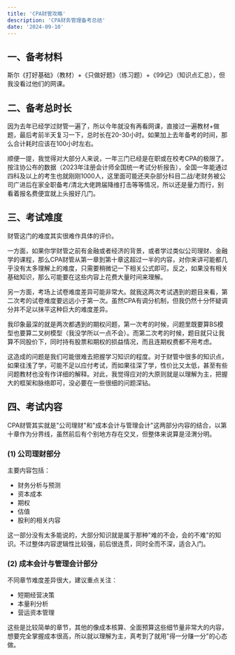 ```yaml
---
title: 'CPA财管攻略'
description: 'CPA财务管理备考总结'
date: '2024-09-10'
---
```


## 一、备考材料

斯尔《打好基础》（教材）+《只做好题》（练习题）+《99记》（知识点汇总），但我没看过他们的网课。

## 二、备考总时长

因为去年已经学过财管一遍了，所以今年就没有再看网课，直接过一遍教材+做题，最后考前半天复习一下，总时长在20-30小时。如果加上去年备考的时间，那么合计耗时应该在100小时左右。

顺便一提，我觉得对大部分人来说，一年三门已经是在职或在校考CPA的极限了。按注协公布的数据（2023年注册会计师全国统一考试分析报告），全国一年能通过四科及以上的考生也就刚刚1000人，这里面可能还夹杂部分科目二战/老财务被公司广进后在家全职备考/清北大佬跨届降维打击等等情况，所以还是量力而行，别看着报名费便宜就上头报好几门。

## 三、考试难度

财管这门的难度其实很难作具体的评价。

一方面，如果你学财管之前有金融或者经济的背景，或者学过类似公司理财、金融学的课程，那么CPA财管从第一章到第十章这超过一半的内容，对你来讲可能都几乎没有太多理解上的难度，只需要稍微记一下相关公式即可。反之，如果没有相关基础知识，那么可能要在这些内容上花费大量时间来理解。

另一方面，考场上试卷难度差异可能非常大。就我这两次考试遇到的题目来看，第二次考的试卷难度要远远小于第一次。虽然CPA有调分机制，但我仍然十分怀疑调分并不足以抹平这种巨大的难度差异。

我印象最深的就是两次都遇到的期权问题，第一次考的时候，问题里既要算BS模型也要算二叉树模型（我没学所以一点不会）。而第二次考的时候，题目就只让我算不同股价下，同时持有股票和期权的损益情况，而且连期权费都不用考虑。

这造成的问题是我们可能很难去把握学习知识的程度。对于财管中很多的知识点，如果往浅了学，可能不足以应付考试，而如果往深了学，性价比又太低，甚至有些问题教材也没有作详细的解释。对此，我觉得应对的大原则就是以理解为主，把握大的框架和脉络即可，没必要在一些很细的问题深钻。

## 四、考试内容

CPA财管其实就是"公司理财"和"成本会计与管理会计"这两部分内容的结合，以第十章作为分界线，虽然前后有个别地方存在交叉，但整体来说算是泾渭分明。

### (1) 公司理财部分

主要内容包括：

- 财务分析与预测
- 资本成本
- 期权
- 估值
- 股利的相关内容

这一部分没有太多能说的，大部分知识就是属于那种"难的不会，会的不难"的知识。不过整体内容逻辑性比较强，前后很连贯，同时全而不深，适合入门。

### (2) 成本会计与管理会计部分

不同章节难度差异很大，建议重点关注：

- 短期经营决策
- 本量利分析
- 营运资本管理

这些是比较简单的章节，其他的像成本核算、全面预算这些细节量非常大的内容，想要完全掌握成本很高，所以就以理解为主，真考到了就用"得一分赚一分"的心态做。
